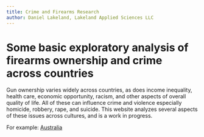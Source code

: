 ```yaml
---
title: Crime and Firearms Research
author: Daniel Lakeland, Lakeland Applied Sciences LLC
---
```


# Some basic exploratory analysis of firearms ownership and crime across countries


Gun ownership varies widely across countries, as does income inequality, health care, economic opportunity, racism, 
and other aspects of overall quality of life. All of these can influence crime and violence especially 
homicide, robbery, rape, and suicide. This website analyzes several aspects of these issues across cultures, and is a work in progress.

For example: 
[Australia](australia.html)

